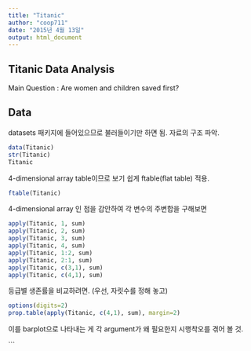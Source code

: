 ```yaml
---
title: "Titanic"
author: "coop711"
date: "2015년 4월 13일"
output: html_document
---
```


Titanic Data Analysis
---------------------

Main Question : Are women and children saved first?

Data
----

datasets 패키지에 들어있으므로 불러들이기만 하면 됨. 자료의 구조 파악.


```r
data(Titanic)
str(Titanic)
Titanic
```

4-dimensional array table이므로 보기 쉽게 ftable(flat table) 적용.

```r
ftable(Titanic)
```

4-dimensional array 인 점을 감안하여 각 변수의 주변합을 구해보면

```r
apply(Titanic, 1, sum)
apply(Titanic, 2, sum)
apply(Titanic, 3, sum)
apply(Titanic, 4, sum)
apply(Titanic, 1:2, sum)
apply(Titanic, 2:1, sum)
apply(Titanic, c(3,1), sum)
apply(Titanic, c(4,1), sum)
```

등급별 생존률을 비교하려면. (우선, 자릿수를 정해 놓고)

```r
options(digits=2)
prop.table(apply(Titanic, c(4,1), sum), margin=2)
```

이를 barplot으로 나타내는 게 각 argument가 왜  필요한지 시행착오를 겪어 볼 것.

```
